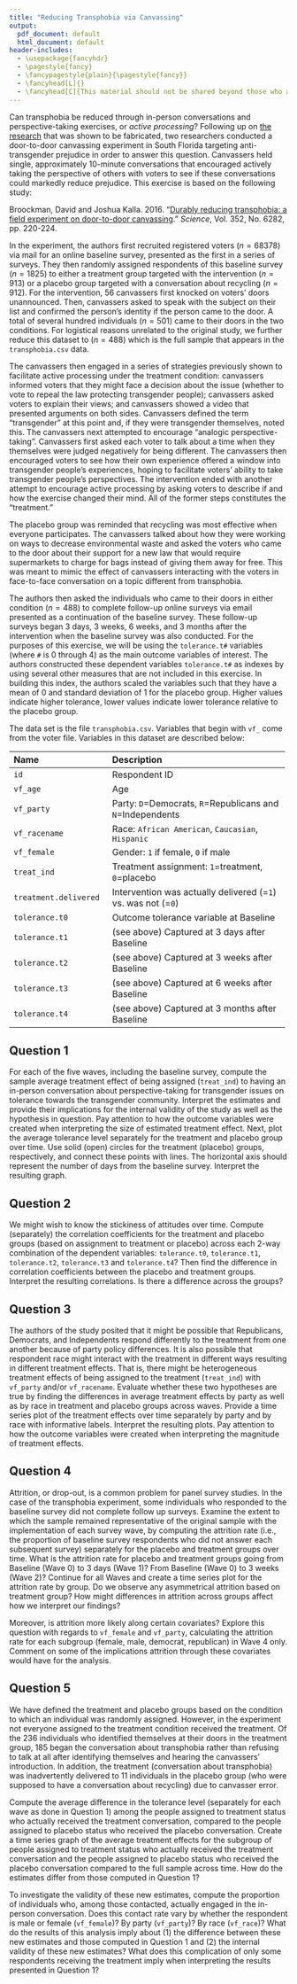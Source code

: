 ```yaml
---
title: "Reducing Transphobia via Canvassing"
output: 
  pdf_document: default
  html_document: default
header-includes:
  - \usepackage{fancyhdr}
  - \pagestyle{fancy}
  - \fancypagestyle{plain}{\pagestyle{fancy}}
  - \fancyhead[L]{}
  - \fancyhead[C]{This material should not be shared beyond those who are enrolled in this class}
---
```


Can transphobia be reduced through in-person conversations and perspective-taking exercises, or *active processing*?  Following up on [the research](http://dx.doi.org/10.1126/science.1256151) that was shown to be fabricated, two researchers conducted a door-to-door canvassing experiment in South Florida targeting anti-transgender prejudice in order to answer this question. Canvassers held single, approximately 10-minute conversations that encouraged actively taking the perspective of others with voters to see if these conversations could markedly reduce prejudice.  This exercise is based on the following study:

Broockman, David and Joshua Kalla. 2016. "[Durably reducing transphobia: a field experiment on door-to-door canvassing](https://dx.doi.org/10.1126/science.aad9713)." *Science*, Vol. 352, No. 6282, pp. 220-224.

In the experiment, the authors first recruited registered voters ($n=68378$) via mail for an online baseline survey, presented as the first in a series of surveys. They then randomly assigned respondents of this baseline survey ($n=1825$) to either a treatment group targeted with the intervention ($n=913$) or a placebo group targeted with a conversation about recycling ($n=912$).  For the intervention, 56 canvassers first knocked on voters’ doors unannounced. Then, canvassers asked to speak with the subject on their list and confirmed the person's identity if the person came to the door. A total of several hundred individuals ($n=501$) came to their doors in the two conditions. For logistical reasons unrelated to the original study, we further reduce this dataset to ($n=488$) which is the full sample that appears in the `transphobia.csv` data.

The canvassers then engaged in a series of strategies previously shown to facilitate active processing under the treatment condition: canvassers informed voters that they might face a decision about the issue (whether to vote to repeal the law protecting transgender people); canvassers asked voters to explain their views; and canvassers showed a video that presented arguments on both sides. Canvassers defined the term "transgender" at this point and, if they were transgender themselves, noted this. The canvassers next attempted to encourage "analogic perspective-taking". Canvassers first asked each voter to talk about a time when they themselves were judged negatively for being different. The canvassers then encouraged voters to see how their own experience offered a window into transgender people’s experiences, hoping to facilitate voters’ ability to take transgender people’s perspectives. The intervention ended with another attempt to encourage active processing by asking voters to describe if and how the exercise changed their mind. All of the former steps constitutes the "treatment." 

The placebo group was reminded that recycling was most effective when everyone participates. The canvassers talked about how they were working on ways to decrease environmental waste and asked the voters who came to the door about their support for a new law that would require supermarkets to charge for bags instead of giving them away for free. This was meant to mimic the effect of canvassers interacting with the voters in face-to-face conversation on a topic different from transphobia.

The authors then asked the individuals who came to their doors in either condition ($n=488$) to complete follow-up online surveys via email presented as a continuation of the baseline survey. These follow-up surveys began 3 days, 3 weeks, 6 weeks, and 3 months after the intervention when the baseline survey was also conducted. For the purposes of this exercise, we will be using the `tolerance.t#` variables (where `#` is 0 through 4) as the main outcome variables of interest. The authors constructed these dependent variables `tolerance.t#` as indexes by using several other measures that are not included in this exercise. In building this index, the authors scaled the variables such that they have a mean of 0 and standard deviation of 1 for the placebo group. Higher values indicate higher tolerance, lower values indicate lower tolerance relative to the placebo group. 

The data set is the file `transphobia.csv`. Variables that begin with `vf_` come from the voter file. Variables in this dataset are described below:

-------------------------------------------------------------------------------------------
 Name                             Description
 -------------------------------- ----------------------------------------------------------
 `id`                             Respondent ID
 
 `vf_age`                         Age
 
 `vf_party`                       Party: `D`=Democrats, `R`=Republicans and `N`=Independents
 
 `vf_racename`                    Race: `African American`, `Caucasian`, `Hispanic`
 
 `vf_female`                      Gender: `1` if female, `0` if male
 
 `treat_ind`                      Treatment assignment: `1`=treatment, `0`=placebo
 
 `treatment.delivered`            Intervention was actually delivered (=`1`) vs. was not (=`0`)
 
 `tolerance.t0`                   Outcome tolerance variable at Baseline
 
 `tolerance.t1`                   (see above) Captured at 3 days after Baseline
 
 `tolerance.t2`                   (see above) Captured at 3 weeks after Baseline
 
 `tolerance.t3`                   (see above) Captured at 6 weeks after Baseline
 
 `tolerance.t4`                   (see above) Captured at 3 months after Baseline
-------------------------------------------------------------------------------------------
  
## Question 1

For each of the five waves, including the baseline survey, compute the sample average treatment effect of being assigned (`treat_ind`) to having an in-person conversation about perspective-taking for transgender issues on tolerance towards the transgender community.  Interpret the estimates and provide their implications for the internal validity of the study as well as the hypothesis in question.  Pay attention to how the outcome variables were created when interpreting the size of estimated treatment effect.  Next, plot the average tolerance level separately for the treatment and placebo group over time.  Use solid (open) circles for the treatment (placebo) groups, respectively, and connect these points with lines.  The horizontal axis should represent the number of days from the baseline survey. Interpret the resulting graph.

## Question 2

We might wish to know the stickiness of attitudes over time. Compute (separately) the correlation coefficients for the treatment and placebo groups (based on assignment to treatment or placebo) across each 2-way combination of the dependent variables: `tolerance.t0`, `tolerance.t1`, `tolerance.t2`, `tolerance.t3` and `tolerance.t4`? Then find the difference in correlation coefficients between the placebo and treatment groups. Interpret the resulting correlations. Is there a difference across the groups? 

## Question 3

The authors of the study posited that it might be possible that Republicans, Democrats, and Independents respond differently to the treatment from one another because of party policy differences. It is also possible that respondent race might interact with the treatment in different ways resulting in different treatment effects. That is, there might be heterogeneous treatment effects of being assigned to the treatment (`treat_ind`) with `vf_party` and/or `vf_racename`. Evaluate whether these two hypotheses are true by finding the differences in average treatment effects by party as well as by race in treatment and placebo groups across waves.   Provide a time series plot of the treatment effects over time separately by party and by race with informative labels. Interpret the resulting plots. Pay attention to how the outcome variables were created when interpreting the magnitude of treatment effects.

## Question 4

Attrition, or drop-out, is a common problem for panel survey studies. In the case of the transphobia experiment, some individuals who responded to the baseline survey did not complete follow up surveys. Examine the extent to which the sample remained representative of the original sample with the implementation of each survey wave, by computing the attrition rate (i.e., the proportion of baseline survey respondents who did not answer each subsequent survey) separately for the placebo and treatment groups over time.  What is the attrition rate for placebo and treatment groups going from Baseline (Wave 0) to 3 days (Wave 1)? From Baseline (Wave 0) to 3 weeks (Wave 2)? Continue for all Waves and create a time series plot for the attrition rate by group. Do we observe any asymmetrical attrition based on treatment group? How might differences in attrition across groups affect how we interpret our findings?

Moreover, is attrition more likely along certain covariates? Explore this question with regards to `vf_female` and `vf_party`, calculating the attrition rate for each subgroup (female, male, democrat, republican) in Wave 4 only.  Comment on some of the implications attrition through these covariates would have for the analysis. 

## Question 5

We have defined the treatment and placebo groups based on the condition to which an individual was randomly assigned. However, in the experiment not everyone assigned to the treatment condition received the treatment. Of the 236 individuals who identified themselves at their doors in the treatment group, 185 began the conversation about transphobia rather than refusing to talk at all after identifying themselves and hearing the canvassers' introduction.  In addition, the treatment (conversation about transphobia) was inadvertently delivered to 11 individuals in the placebo group (who were supposed to have a conversation about recycling) due to canvasser error.  

Compute the average difference in the tolerance level (separately for each wave as done in Question 1) among the people assigned to treatment status who actually received the treatment conversation, compared to the people assigned to placebo status who received the placebo conversation. Create a time series graph of the average treatment effects for the subgroup of people assigned to treatment status who actually received the treatment conversation and the people assigned to placebo status who received the placebo conversation compared to the full sample across time.  How do the estimates differ from those computed in Question 1? 

To investigate the validity of these new estimates, compute the proportion of individuals who, among those contacted, actually engaged in the in-person conversation. Does this contact rate vary by whether the respondent is male or female (`vf_female`)? By party (`vf_party`)? By race (`vf_race`)?  What do the results of this analysis imply about (1) the difference between these new estimates and those computed in Question 1 and (2) the internal validity of these new estimates? What does this complication of only some respondents receiving the treatment imply when interpreting the results presented in Question 1? 

